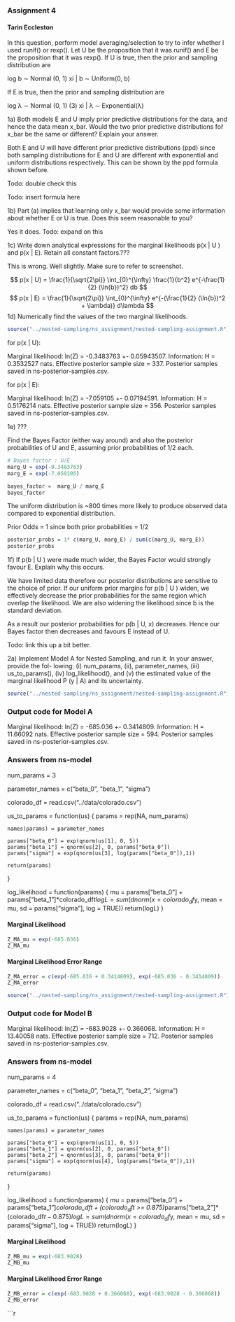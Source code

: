 ### Assignment 4
#### Tarin Eccleston

In this question, perform model averaging/selection to try to infer whether I used runif() or rexp().
Let U be the proposition that it was runif() and E be the proposition that it was rexp(). If U is
true, then the prior and sampling distribution are

log b ∼ Normal (0, 1)
xi | b ∼ Uniform(0, b)

If E is true, then the prior and sampling distribution are

log λ ∼ Normal (0, 1) (3)
xi | λ ∼ Exponential(λ)


1a) Both models E and U imply prior predictive distributions for the data, and hence
the data mean x_bar. Would the two prior predictive distributions for̄ x_bar be the same or different?
Explain your answer.

Both E and U will have different prior predictive distributions (ppd) since both sampling distributions for E and U are different with exponential and uniform distributions respectively. This can be shown by the ppd formula shown before.

Todo: double check this

Todo: insert formula here

1b) Part (a) implies that learning only x_bar would provide some information about whether
E or U is true. Does this seem reasonable to you?

Yes it does. Todo: expand on this

1c) Write down analytical expressions for the marginal likelihoods p(x | U ) and p(x | E).
Retain all constant factors.???

This is wrong. Well slightly. Make sure to refer to screenshot.

$$
p(x | U) =  \frac{1}{\sqrt{2\pi}} \int_{0}^{\infty} \frac{1}{b^2} e^{-\frac{1}{2} (\ln{b})^2} db
$$
$$
p(x | E) =  \frac{1}{\sqrt{2\pi}} \int_{0}^{\infty} e^{-(\frac{1}{2} (\ln{b})^2 + \lambda)} d\lambda
$$
1d) Numerically find the values of the two marginal likelihoods.

```r
source("../nested-sampling/ns_assignment/nested-sampling-assignment.R")
```

for p(x | U):

Marginal likelihood: ln(Z) = -0.3483763 +- 0.05943507.
Information: H = 0.3532527 nats.
Effective posterior sample size = 337.
Posterior samples saved in ns-posterior-samples.csv.

for p(x | E):

Marginal likelihood: ln(Z) = -7.059105 +- 0.07194591.
Information: H = 0.5176214 nats.
Effective posterior sample size = 356.
Posterior samples saved in ns-posterior-samples.csv.

1e) ???

Find the Bayes Factor (either way around) and also the posterior probabilities of U
and E, assuming prior probabilities of 1/2 each.

```r
# Bayes factor : U/E
marg_U = exp(-0.3483763)
marg_E = exp(-7.059105)

bayes_factor =  marg_U / marg_E
bayes_factor
```


The uniform distribution is ~800 times more likely to produce observed data compared to exponential distribution.

Prior Odds = 1 since both prior probabilities = 1/2

```r
posterior_probs = 1* c(marg_U, marg_E) / sum(c(marg_U, marg_E))
posterior_probs
```

1f) If p(b | U ) were made much wider, the Bayes Factor would strongly favour E. Explain why this occurs.

We have limited data therefore our posterior distributions are sensitive to the choice of prior. If our uniform prior margins for p(b | U ) widen, we effectively decrease the prior probabilities for the same region which overlap the likelihood. We are also widening the likelihood since b is the standard deviation.  

As a result our posterior probabilities for  p(b | U, x) decreases. Hence our Bayes factor then decreases and favours E instead of U.

Todo: link this up a bit better.

2a)  Implement Model A for Nested Sampling, and run it. In your answer, provide the fol-
lowing: (i) num_params, (ii), parameter_names, (iii) us_to_params(), (iv) log_likelihood(), and (v) the estimated value of the marginal likelihood P (y | A) and its uncertainty.

```r
source("../nested-sampling/ns_assignment/nested-sampling-assignment.R")
```

### Output code for Model A 

Marginal likelihood: ln(Z) = -685.036 +- 0.3414809.
Information: H = 11.66092 nats.
Effective posterior sample size = 594.
Posterior samples saved in ns-posterior-samples.csv.

### Answers from ns-model

num_params = 3

parameter_names = c("beta_0", "beta_1", "sigma")

colorado_df = read.csv("../data/colorado.csv")

us_to_params = function(us)
{
    params = rep(NA, num_params)

    names(params) = parameter_names

    params["beta_0"] = exp(qnorm(us[1], 0, 5))
    params["beta_1"] = qnorm(us[2], 0, params["beta_0"])
    params["sigma"] = exp(qnorm(us[3], log(params["beta_0"]),1))

    return(params)
}

log_likelihood = function(params)
{
    mu = params["beta_0"] + params["beta_1"]*colorado_df$t
    logL = sum(dnorm(x = colorado_df$y, mean = mu, sd = params["sigma"], log = TRUE))
    return(logL)
}

#### Marginal Likelihood

```r
Z_MA_mu = exp(-685.036)
Z_MA_mu
```

#### Marginal Likelihood Error Range

```r
Z_MA_error = c(exp(-685.036 + 0.3414809), exp(-685.036 - 0.3414809))
Z_MA_error
```


```r
source("../nested-sampling/ns_assignment/nested-sampling-assignment.R")
```

### Output code for Model B 

Marginal likelihood: ln(Z) = -683.9028 +- 0.366068.
Information: H = 13.40058 nats.
Effective posterior sample size = 712.
Posterior samples saved in ns-posterior-samples.csv.

### Answers from ns-model

num_params = 4

parameter_names = c("beta_0", "beta_1", "beta_2", "sigma")

colorado_df = read.csv("../data/colorado.csv")

us_to_params = function(us)
{
    params = rep(NA, num_params)

    names(params) = parameter_names

    params["beta_0"] = exp(qnorm(us[1], 0, 5))
    params["beta_1"] = qnorm(us[2], 0, params["beta_0"])
    params["beta_2"] = qnorm(us[3], 0, params["beta_0"])
    params["sigma"] = exp(qnorm(us[4], log(params["beta_0"]),1))

    return(params)
}

log_likelihood = function(params)
{
    mu = params["beta_0"] + params["beta_1"]*colorado_df$t + (colorado_df$t >= 0.875)*params["beta_2"]*(colorado_df$t - 0.875)
    logL = sum(dnorm(x = colorado_df$y, mean = mu, sd = params["sigma"], log = TRUE))
    return(logL)
}

#### Marginal Likelihood

```r
Z_MB_mu = exp(-683.9028)
Z_MB_mu
```

#### Marginal Likelihood Error Range

```r
Z_MB_error = c(exp(-683.9028 + 0.366068), exp(-683.9028 - 0.366068))
Z_MB_error
```


```r
